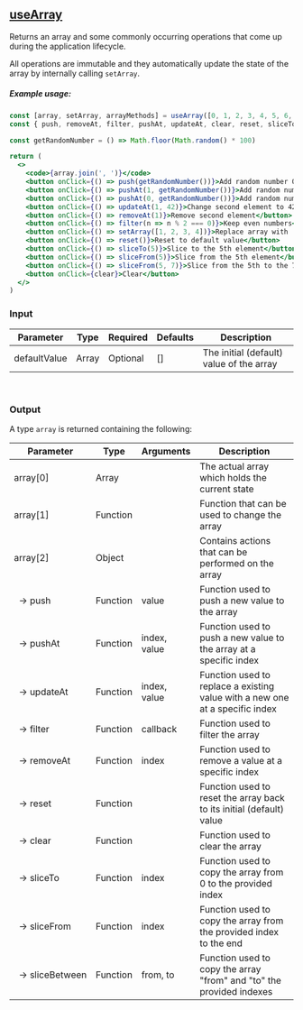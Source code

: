 
<Meta title='Custom Hooks/useArray' />

## [useArray](https://github.com/raduGaspar/custom-react-hooks/blob/main/src/useArray.js)

Returns an array and some commonly occurring operations that come up during the application lifecycle.

All operations are immutable and they automatically update the state of the array by internally calling `setArray`.

##### Example usage:
```jsx
const [array, setArray, arrayMethods] = useArray([0, 1, 2, 3, 4, 5, 6, 7, 8, 9])
const { push, removeAt, filter, pushAt, updateAt, clear, reset, sliceTo, sliceFrom, sliceBetween } = arrayMethods

const getRandomNumber = () => Math.floor(Math.random() * 100)

return (
  <>
    <code>{array.join(', ')}</code>
    <button onClick={() => push(getRandomNumber())}>Add random number 0 - 99</button>
    <button onClick={() => pushAt(1, getRandomNumber())}>Add random number at index 1</button>
    <button onClick={() => pushAt(0, getRandomNumber())}>Add random number at index 0</button>
    <button onClick={() => updateAt(1, 42)}>Change second element to 42</button>
    <button onClick={() => removeAt(1)}>Remove second element</button>
    <button onClick={() => filter(n => n % 2 === 0)}>Keep even numbers</button>
    <button onClick={() => setArray([1, 2, 3, 4])}>Replace array with [1, 2, 3, 4]</button>
    <button onClick={() => reset()}>Reset to default value</button>
    <button onClick={() => sliceTo(5)}>Slice to the 5th element</button>
    <button onClick={() => sliceFrom(5)}>Slice from the 5th element</button>
    <button onClick={() => sliceFrom(5, 7)}>Slice from the 5th to the 7nth element</button>
    <button onClick={clear}>Clear</button>
  </>
)
```

### Input

| Parameter           | Type    | Required | Defaults     | Description                                                               |
| ------------------- | ------- | -------- | ------------ | -------------------------------- |
| defaultValue        | Array   | Optional | []           | The initial (default) value of the array |

<br />

### Output
A type `array` is returned containing the following:

| Parameter | Type  | Arguments | Description |
| --------- | ----- | --------- | -------------- |
| array[0]  | Array |  | The actual array which holds the current state |
| array[1]  | Function |  | Function that can be used to change the array |
| array[2]  | Object |  | Contains actions that can be performed on the array |
| &nbsp;&nbsp;→&nbsp;push | Function | value | Function used to push a new value to the array |
| &nbsp;&nbsp;→&nbsp;pushAt | Function | index, value | Function used to push a new value to the array at a specific index |
| &nbsp;&nbsp;→&nbsp;updateAt | Function | index, value | Function used to replace a existing value with a new one at a specific index |
| &nbsp;&nbsp;→&nbsp;filter | Function | callback | Function used to filter the array |
| &nbsp;&nbsp;→&nbsp;removeAt | Function | index | Function used to remove a value at a specific index |
| &nbsp;&nbsp;→&nbsp;reset | Function |  | Function used to reset the array back to its initial (default) value |
| &nbsp;&nbsp;→&nbsp;clear | Function |  | Function used to clear the array |
| &nbsp;&nbsp;→&nbsp;sliceTo | Function | index | Function used to copy the array from 0 to the provided index |
| &nbsp;&nbsp;→&nbsp;sliceFrom | Function | index | Function used to copy the array from the provided index to the end |
| &nbsp;&nbsp;→&nbsp;sliceBetween | Function | from, to | Function used to copy the array "from" and "to" the provided indexes |
